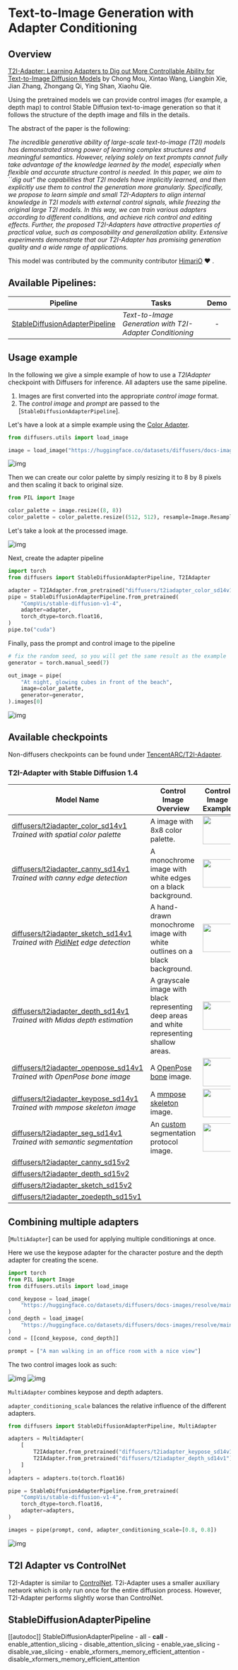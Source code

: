 <!--Copyright 2023 The HuggingFace Team. All rights reserved.

Licensed under the Apache License, Version 2.0 (the "License"); you may not use this file except in compliance with
the License. You may obtain a copy of the License at

http://www.apache.org/licenses/LICENSE-2.0

Unless required by applicable law or agreed to in writing, software distributed under the License is distributed on
an "AS IS" BASIS, WITHOUT WARRANTIES OR CONDITIONS OF ANY KIND, either express or implied. See the License for the
specific language governing permissions and limitations under the License.
-->

# Text-to-Image Generation with Adapter Conditioning

## Overview

[T2I-Adapter: Learning Adapters to Dig out More Controllable Ability for Text-to-Image Diffusion Models](https://arxiv.org/abs/2302.08453) by Chong Mou, Xintao Wang, Liangbin Xie, Jian Zhang, Zhongang Qi, Ying Shan, Xiaohu Qie.

Using the pretrained models we can provide control images (for example, a depth map) to control Stable Diffusion text-to-image generation so that it follows the structure of the depth image and fills in the details.

The abstract of the paper is the following:

*The incredible generative ability of large-scale text-to-image (T2I) models has demonstrated strong power of learning complex structures and meaningful semantics. However, relying solely on text prompts cannot fully take advantage of the knowledge learned by the model, especially when flexible and accurate structure control is needed. In this paper, we aim to ``dig out" the capabilities that T2I models have implicitly learned, and then explicitly use them to control the generation more granularly. Specifically, we propose to learn simple and small T2I-Adapters to align internal knowledge in T2I models with external control signals, while freezing the original large T2I models. In this way, we can train various adapters according to different conditions, and achieve rich control and editing effects. Further, the proposed T2I-Adapters have attractive properties of practical value, such as composability and generalization ability. Extensive experiments demonstrate that our T2I-Adapter has promising generation quality and a wide range of applications.*

This model was contributed by the community contributor [HimariO](https://github.com/HimariO) ❤️ .

## Available Pipelines:

| Pipeline | Tasks | Demo
|---|---|:---:|
| [StableDiffusionAdapterPipeline](https://github.com/huggingface/diffusers/blob/main/src/diffusers/pipelines/stable_diffusion/pipeline_stable_diffusion_adapter.py) | *Text-to-Image Generation with T2I-Adapter Conditioning* | -

## Usage example

In the following we give a simple example of how to use a *T2IAdapter* checkpoint with Diffusers for inference.
All adapters use the same pipeline.

 1. Images are first converted into the appropriate *control image* format.
 2. The *control image* and *prompt* are passed to the [`StableDiffusionAdapterPipeline`].

Let's have a look at a simple example using the [Color Adapter](https://huggingface.co/diffusers/t2iadapter_color_sd14v1).

```python
from diffusers.utils import load_image

image = load_image("https://huggingface.co/datasets/diffusers/docs-images/resolve/main/t2i-adapter/color_ref.png")
```

![img](https://huggingface.co/datasets/diffusers/docs-images/resolve/main/t2i-adapter/color_ref.png)


Then we can create our color palette by simply resizing it to 8 by 8 pixels and then scaling it back to original size.

```python
from PIL import Image

color_palette = image.resize((8, 8))
color_palette = color_palette.resize((512, 512), resample=Image.Resampling.NEAREST)
```

Let's take a look at the processed image.

![img](https://huggingface.co/datasets/diffusers/docs-images/resolve/main/t2i-adapter/color_palette.png)


Next, create the adapter pipeline

```py
import torch
from diffusers import StableDiffusionAdapterPipeline, T2IAdapter

adapter = T2IAdapter.from_pretrained("diffusers/t2iadapter_color_sd14v1")
pipe = StableDiffusionAdapterPipeline.from_pretrained(
    "CompVis/stable-diffusion-v1-4",
    adapter=adapter,
    torch_dtype=torch.float16,
)
pipe.to("cuda")
```

Finally, pass the prompt and control image to the pipeline

```py
# fix the random seed, so you will get the same result as the example
generator = torch.manual_seed(7)

out_image = pipe(
    "At night, glowing cubes in front of the beach",
    image=color_palette,
    generator=generator,
).images[0]
```

![img](https://huggingface.co/datasets/diffusers/docs-images/resolve/main/t2i-adapter/color_output.png)


## Available checkpoints

Non-diffusers checkpoints can be found under [TencentARC/T2I-Adapter](https://huggingface.co/TencentARC/T2I-Adapter/tree/main/models).

### T2I-Adapter with Stable Diffusion 1.4

| Model Name | Control Image Overview| Control Image Example | Generated Image Example |
|---|---|---|---|
|[diffusers/t2iadapter_color_sd14v1](https://huggingface.co/diffusers/t2iadapter_color_sd14v1)<br/> *Trained with spatial color palette* | A image with 8x8 color palette.|<a href="https://huggingface.co/datasets/diffusers/docs-images/resolve/main/t2i-adapter/color_sample_input.png"><img width="64" style="margin:0;padding:0;" src="https://huggingface.co/datasets/diffusers/docs-images/resolve/main/t2i-adapter/color_sample_input.png"/></a>|<a href="https://huggingface.co/datasets/diffusers/docs-images/resolve/main/t2i-adapter/color_sample_output.png"><img width="64" src="https://huggingface.co/datasets/diffusers/docs-images/resolve/main/t2i-adapter/color_sample_output.png"/></a>|
|[diffusers/t2iadapter_canny_sd14v1](https://huggingface.co/diffusers/t2iadapter_canny_sd14v1)<br/> *Trained with canny edge detection* | A monochrome image with white edges on a black background.|<a href="https://huggingface.co/datasets/diffusers/docs-images/resolve/main/t2i-adapter/canny_sample_input.png"><img width="64" style="margin:0;padding:0;" src="https://huggingface.co/datasets/diffusers/docs-images/resolve/main/t2i-adapter/canny_sample_input.png"/></a>|<a href="https://huggingface.co/datasets/diffusers/docs-images/resolve/main/t2i-adapter/canny_sample_output.png"><img width="64" src="https://huggingface.co/datasets/diffusers/docs-images/resolve/main/t2i-adapter/canny_sample_output.png"/></a>|
|[diffusers/t2iadapter_sketch_sd14v1](https://huggingface.co/diffusers/t2iadapter_sketch_sd14v1)<br/> *Trained with [PidiNet](https://github.com/zhuoinoulu/pidinet) edge detection* | A hand-drawn monochrome image with white outlines on a black background.|<a href="https://huggingface.co/datasets/diffusers/docs-images/resolve/main/t2i-adapter/sketch_sample_input.png"><img width="64" style="margin:0;padding:0;" src="https://huggingface.co/datasets/diffusers/docs-images/resolve/main/t2i-adapter/sketch_sample_input.png"/></a>|<a href="https://huggingface.co/datasets/diffusers/docs-images/resolve/main/t2i-adapter/sketch_sample_output.png"><img width="64" src="https://huggingface.co/datasets/diffusers/docs-images/resolve/main/t2i-adapter/sketch_sample_output.png"/></a>|
|[diffusers/t2iadapter_depth_sd14v1](https://huggingface.co/diffusers/t2iadapter_depth_sd14v1)<br/> *Trained with Midas depth estimation*  | A grayscale image with black representing deep areas and white representing shallow areas.|<a href="https://huggingface.co/datasets/diffusers/docs-images/resolve/main/t2i-adapter/depth_sample_input.png"><img width="64" src="https://huggingface.co/datasets/diffusers/docs-images/resolve/main/t2i-adapter/depth_sample_input.png"/></a>|<a href="https://huggingface.co/datasets/diffusers/docs-images/resolve/main/t2i-adapter/depth_sample_output.png"><img width="64" src="https://huggingface.co/datasets/diffusers/docs-images/resolve/main/t2i-adapter/depth_sample_output.png"/></a>|
|[diffusers/t2iadapter_openpose_sd14v1](https://huggingface.co/diffusers/t2iadapter_openpose_sd14v1)<br/> *Trained with OpenPose bone image*  | A [OpenPose bone](https://github.com/CMU-Perceptual-Computing-Lab/openpose) image.|<a href="https://huggingface.co/datasets/diffusers/docs-images/resolve/main/t2i-adapter/openpose_sample_input.png"><img width="64" src="https://huggingface.co/datasets/diffusers/docs-images/resolve/main/t2i-adapter/openpose_sample_input.png"/></a>|<a href="https://huggingface.co/datasets/diffusers/docs-images/resolve/main/t2i-adapter/openpose_sample_output.png"><img width="64" src="https://huggingface.co/datasets/diffusers/docs-images/resolve/main/t2i-adapter/openpose_sample_output.png"/></a>|
|[diffusers/t2iadapter_keypose_sd14v1](https://huggingface.co/diffusers/t2iadapter_keypose_sd14v1)<br/> *Trained with mmpose skeleton image*  | A [mmpose skeleton](https://github.com/open-mmlab/mmpose) image.|<a href="https://huggingface.co/datasets/diffusers/docs-images/resolve/main/t2i-adapter/keypose_sample_input.png"><img width="64" src="https://huggingface.co/datasets/diffusers/docs-images/resolve/main/t2i-adapter/keypose_sample_input.png"/></a>|<a href="https://huggingface.co/datasets/diffusers/docs-images/resolve/main/t2i-adapter/keypose_sample_output.png"><img width="64" src="https://huggingface.co/datasets/diffusers/docs-images/resolve/main/t2i-adapter/keypose_sample_output.png"/></a>|
|[diffusers/t2iadapter_seg_sd14v1](https://huggingface.co/diffusers/t2iadapter_seg_sd14v1)<br/>*Trained with semantic segmentation*  | An [custom](https://github.com/TencentARC/T2I-Adapter/discussions/25) segmentation protocol image.|<a href="https://huggingface.co/datasets/diffusers/docs-images/resolve/main/t2i-adapter/seg_sample_input.png"><img width="64" src="https://huggingface.co/datasets/diffusers/docs-images/resolve/main/t2i-adapter/seg_sample_input.png"/></a>|<a href="https://huggingface.co/datasets/diffusers/docs-images/resolve/main/t2i-adapter/seg_sample_output.png"><img width="64" src="https://huggingface.co/datasets/diffusers/docs-images/resolve/main/t2i-adapter/seg_sample_output.png"/></a> |
|[diffusers/t2iadapter_canny_sd15v2](https://huggingface.co/diffusers/t2iadapter_canny_sd15v2)||
|[diffusers/t2iadapter_depth_sd15v2](https://huggingface.co/diffusers/t2iadapter_depth_sd15v2)||
|[diffusers/t2iadapter_sketch_sd15v2](https://huggingface.co/diffusers/t2iadapter_sketch_sd15v2)||
|[diffusers/t2iadapter_zoedepth_sd15v1](https://huggingface.co/diffusers/t2iadapter_zoedepth_sd15v1)||

## Combining multiple adapters

[`MultiAdapter`] can be used for applying multiple conditionings at once.

Here we use the keypose adapter for the character posture and the depth adapter for creating the scene.

```py
import torch
from PIL import Image
from diffusers.utils import load_image

cond_keypose = load_image(
    "https://huggingface.co/datasets/diffusers/docs-images/resolve/main/t2i-adapter/keypose_sample_input.png"
)
cond_depth = load_image(
    "https://huggingface.co/datasets/diffusers/docs-images/resolve/main/t2i-adapter/depth_sample_input.png"
)
cond = [[cond_keypose, cond_depth]]

prompt = ["A man walking in an office room with a nice view"]
```

The two control images look as such:

![img](https://huggingface.co/datasets/diffusers/docs-images/resolve/main/t2i-adapter/keypose_sample_input.png)
![img](https://huggingface.co/datasets/diffusers/docs-images/resolve/main/t2i-adapter/depth_sample_input.png)


`MultiAdapter` combines keypose and depth adapters. 

`adapter_conditioning_scale` balances the relative influence of the different adapters.

```py
from diffusers import StableDiffusionAdapterPipeline, MultiAdapter

adapters = MultiAdapter(
    [
        T2IAdapter.from_pretrained("diffusers/t2iadapter_keypose_sd14v1"),
        T2IAdapter.from_pretrained("diffusers/t2iadapter_depth_sd14v1"),
    ]
)
adapters = adapters.to(torch.float16)

pipe = StableDiffusionAdapterPipeline.from_pretrained(
    "CompVis/stable-diffusion-v1-4",
    torch_dtype=torch.float16,
    adapter=adapters,
)

images = pipe(prompt, cond, adapter_conditioning_scale=[0.8, 0.8])
```

![img](https://huggingface.co/datasets/diffusers/docs-images/resolve/main/t2i-adapter/keypose_depth_sample_output.png)


## T2I Adapter vs ControlNet

T2I-Adapter is similar to [ControlNet](https://huggingface.co/docs/diffusers/main/en/api/pipelines/controlnet). 
T2i-Adapter uses a smaller auxiliary network which is only run once for the entire diffusion process. 
However, T2I-Adapter performs slightly worse than ControlNet. 

## StableDiffusionAdapterPipeline
[[autodoc]] StableDiffusionAdapterPipeline
	- all
	- __call__
	- enable_attention_slicing
	- disable_attention_slicing
	- enable_vae_slicing
	- disable_vae_slicing
	- enable_xformers_memory_efficient_attention
	- disable_xformers_memory_efficient_attention
